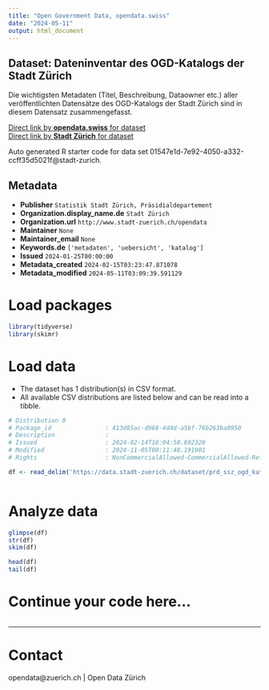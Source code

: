 ```yaml
---
title: "Open Government Data, opendata.swiss"
date: "2024-05-11"
output: html_document
---
```


## Dataset: Dateninventar des OGD-Katalogs der Stadt Zürich

Die wichtigsten Metadaten (Titel, Beschreibung, Dataowner etc.) aller veröffentlichten Datensätze des OGD-Katalogs der Stadt Zürich sind in diesem Datensatz zusammengefasst.

[Direct link by **opendata.swiss** for dataset](https://opendata.swiss/de/dataset/dateninventar-des-ogd-katalogs-der-stadt-zurich)<br>
[Direct link by **Stadt Zürich** for dataset](https://data.stadt-zuerich.ch/dataset/prd_ssz_ogd_katalog_inventar)

Auto generated R starter code for data set 01547e1d-7e92-4050-a332-ccff35d5021f@stadt-zurich.

## Metadata

- **Publisher** `Statistik Stadt Zürich, Präsidialdepartement`
- **Organization.display_name.de** `Stadt Zürich`
- **Organization.url** `http://www.stadt-zuerich.ch/opendata`
- **Maintainer** `None`
- **Maintainer_email** `None`
- **Keywords.de** `['metadaten', 'uebersicht', 'katalog']`
- **Issued** `2024-01-25T00:00:00`
- **Metadata_created** `2024-02-15T03:23:47.871078`
- **Metadata_modified** `2024-05-11T03:09:39.591129`


# Load packages

```r

library(tidyverse)
library(skimr)

```

# Load data

-   The dataset has 1 distribution(s) in CSV format.
-   All available CSV distributions are listed below and can be read into a tibble.

```r

# Distribution 0
# Package_id               : 413d85ac-d968-4d4d-a5bf-76b263ba0950
# Description              : 
# Issued                   : 2024-02-14T16:04:50.692320
# Modified                 : 2024-11-05T00:11:48.191901
# Rights                   : NonCommercialAllowed-CommercialAllowed-ReferenceNotRequired

df <- read_delim('https://data.stadt-zuerich.ch/dataset/prd_ssz_ogd_katalog_inventar/download/ogd_katalog_inventar.csv')



```

# Analyze data

```r

glimpse(df)
str(df)
skim(df)

head(df)
tail(df)

```

# Continue your code here...

```r

```

------------------------------------------------------------------------

# Contact

opendata@zuerich.ch | Open Data Zürich
